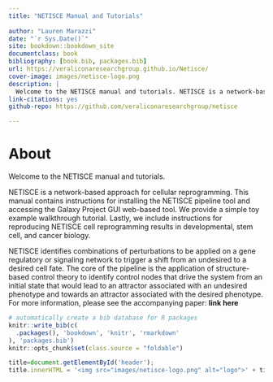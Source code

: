 ```yaml
--- 
title: "NETISCE Manual and Tutorials"
  
author: "Lauren Marazzi"
date: "`r Sys.Date()`"
site: bookdown::bookdown_site
documentclass: book
bibliography: [book.bib, packages.bib]
url: https://veraliconaresearchgroup.github.io/Netisce/
cover-image: images/netisce-logo.png
description: |
  Welcome to the NETISCE manual and tutorials. NETISCE is a network-based approach for cellular reprogramming. This manual contains directions for intial setup, as well as tutorials for reproducing NETISCE cell reprogramming results in developmental, stem cell, and cancer biology.
link-citations: yes
github-repo: https://github.com/veraliconaresearchgroup/netisce

---
```





# About

Welcome to the NETISCE manual and tutorials.

NETISCE is a network-based approach for cellular reprogramming. This manual contains instructions for installing the NETISCE pipeline tool and accessing the Galaxy Project GUI web-based tool. We provide a simple toy example walkthrough tutorial. Lastly, we include instructions for reproducing NETISCE cell reprogramming results in developmental, stem cell, and cancer biology.

NETISCE identifies combinations of perturbations to be applied on a gene regulatory or signaling network to trigger a shift from an undesired to a desired cell fate. The core of the pipeline is the application of structure-based control theory to identify control nodes that drive the system from an initial state that would lead to an attractor associated with an undesired phenotype and towards an attractor associated with the desired phenotype. For more information, please see the accompanying paper: **link here**



```r
# automatically create a bib database for R packages
knitr::write_bib(c(
  .packages(), 'bookdown', 'knitr', 'rmarkdown'
), 'packages.bib')
knitr::opts_chunk$set(class.source = "foldable")
```

```js
title=document.getElementById('header');
title.innerHTML = '<img src="images/netisce-logo.png" alt="logo">' + title.innerHTML
```
